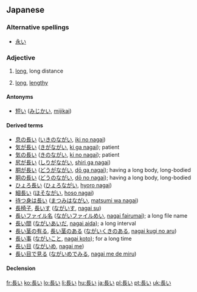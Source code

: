 ==Japanese==
{{ja-kanjitab|長}}

===Alternative spellings===
* [[永い]]

===Adjective===
{{ja-adj|kk|decl=i|hira=ながい|rom=nagai}}

# {{context|only with 長い}} [[long]], long distance
# {{context|time}} [[long]], [[lengthy]]

====Antonyms====
* {{sense|long}} [[短い]] ([[みじかい]], [[mijikai]])

====Derived terms====
* [[息の長い]] ([[いきのながい]], [[iki no nagai]])
* [[気が長い]] ([[きがながい]], [[ki ga nagai]]); patient
* [[気の長い]] ([[きのながい]], [[ki no nagai]]); patient
* [[尻が長い]] ([[しりがながい]], [[shiri ga nagai]])
* [[胴が長い]] ([[どうがながい]], [[dō ga nagai]]); having a long body, long-bodied
* [[胴の長い]] ([[どうのながい]], [[dō no nagai]]); having a long body, long-bodied
* [[ひょろ長い]] ([[ひょろながい]], [[hyoro nagai]])
* [[細長い]] ([[ほそながい]], [[hoso nagai]])
* [[待つ身は長い]] ([[まつみはながい]], [[matsumi wa nagai]])
* [[長椅子]], [[長いす]] ([[ながいす]], [[nagai su]])
* [[長いファイル名]] ([[ながいファイルめい]], [[nagai fairumai]]); a long file name
* [[長い間]] ([[ながいあいだ]], [[nagai aida]]); a long interval
* [[長い茎の有る]], [[長い茎のある]] ([[ながいくきのある]], [[nagai kugi no aru]])
* [[長い事]] ([[ながいこと]], [[nagai koto]]); for a long time
* [[長い目]] ([[ながいめ]], [[nagai me]])
* [[長い目で見る]] ([[ながいめでみる]], [[nagai me de miru]])

====Declension====
{{ja-i|長|なが|naga}}

[[fr:長い]]
[[ko:長い]]
[[lo:長い]]
[[li:長い]]
[[hu:長い]]
[[ja:長い]]
[[pl:長い]]
[[pt:長い]]
[[uk:長い]]